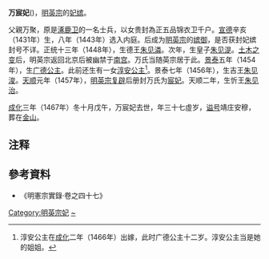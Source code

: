 {{東亞女性歷史人物
|名稱 =靖庄安穆宸妃万氏
|身份 =明朝妃嫔
|位號=妃
|徽號=宸
|出生年=1431年
|出生地=
|逝世年=1467年11月22日
|墳墓=金山
|諡號=靖庄安穆
|夫=正統帝
|子=[[朱见潾|朱见潾]]、[[朱见湜|朱见湜]]、[[朱见浚|朱见浚]]、[[朱见治|朱见治]]
|女=[[淳安公主|淳安公主]]、[[廣德公主_(明英宗)|广德公主]]
}}
'''万宸妃'''({{bd|1431年||1467年11月22日||catIdx=W}})，[[明英宗|明英宗]]的[[妃嫔|妃嫔]]。

父親万聚，原是[[涿鹿卫|涿鹿卫]]的一名士兵，以女贵封為正五品锦衣卫千户。[[宣德|宣德]]辛亥（1431年）生，八年（1443年）选入内庭。后成为[[明英宗|明英宗]]的[[嫔御|嫔御]]，是否获封妃嫔封号不详。正统十三年（1448年），生德王[[朱见潾|朱见潾]]。次年，生皇子[[朱见湜|朱见湜]]。[[土木之变|土木之变]]后，明英宗返回北京后被幽禁于[[南宫|南宫]]。万氏当随英宗居于此。[[景泰_(年号)|景泰]]五年（1454年），生[[廣德公主_(明英宗)|广德公主]]。此前还生有一女[[淳安公主|淳安公主]]<ref>淳安公主在[[成化|成化]]二年（1466年）出嫁，此时广德公主十二岁。淳安公主当是她的姐姐。</ref>。景泰七年（1456年），生吉王[[朱见浚|朱见浚]]。[[天顺_(明朝)|天顺]]元年（1457年），[[明英宗复辟|明英宗复辟]]后册封万氏为[[宸妃|宸妃]]。天顺二年，生忻王[[朱见治|朱见治]]。

[[成化|成化]]三年（1467年）冬十月戊午，万宸妃去世，年三十七虛岁，[[谥号|谥号]]靖庄安穆，葬在[[金山_(明朝)|金山]]。

== 注释 ==

{{Reflist|2}}

== 參考資料 ==
*《明憲宗實錄·卷之四十七》

[[Category:明英宗妃|Category:明英宗妃]]
[[Category:萬姓|~]]